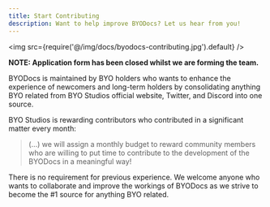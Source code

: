 ```yaml
---
title: Start Contributing
description: Want to help improve BYODocs? Let us hear from you!
---
```



<img src={require('@/img/docs/byodocs-contributing.jpg').default} />

**NOTE: Application form has been closed whilst we are forming the team.**

BYODocs is maintained by BYO holders who wants to enhance the experience of newcomers and long-term holders by consolidating anything BYO related from BYO Studios official website, Twitter, and Discord into one source.

BYO Studios is rewarding contributors who contributed in a significant matter every month:

> (...) we will assign a monthly budget to reward community members who are willing to put time to contribute to the development of the BYODocs in a meaningful way!

There is no requirement for previous experience. We welcome anyone who wants to collaborate and improve the workings of BYODocs as we strive to become the #1 source for anything BYO related.